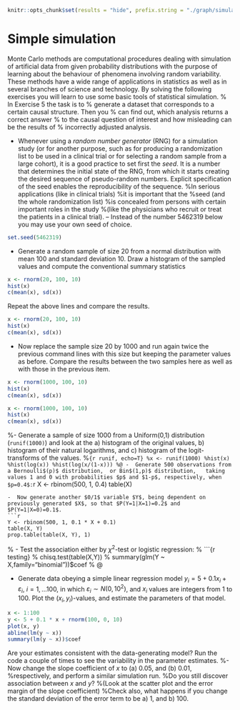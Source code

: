 ```r
knitr::opts_chunk$set(results = "hide", prefix.string = "./graph/simulation")
```

# Simple simulation

Monte Carlo methods are computational procedures dealing
 with simulation of artificial data
from given probability distributions with the purpose of 
learning about the behaviour of phenomena involving random variability.
These methods have a wide range of applications in statistics as well as in several branches of science and technology.
By solving the following exercises you will learn to use some 
basic tools of statistical simulation.
% In Exercise 5 the task is to
% generate a dataset that corresponds to a certain causal structure. Then you 
% can find out, which analysis returns a correct answer
% to the causal question of interest and how misleading can be the results of 
% incorrectly adjusted analysis.


-  Whenever using a *random number generator*
 (RNG) for a simulation study  (or for another purpose, such as
for producing a randomization list to be used in a clinical trial or for selecting a random sample from a large cohort),
it is a good practice to set first the *seed*. It is a number
that determines the initial state of the RNG, from which
 it starts creating the desired sequence of pseudo-random numbers.
Explicit specification of the seed enables the reproducibility of the
sequence. %In serious applications (like in clinical trials) 
%it is important that the
%seed (and the whole randomization list) 
%is concealed from persons with certain important roles in the study
%(like the physicians who recruit or treat the patients in a clinical trial).
-- Instead of the number 5462319 below you may use your own seed of choice.
```r
set.seed(5462319)
```
-  Generate a random 
sample of size 20 from a normal distribution with mean 100 and standard deviation 10. Draw a histogram of the sampled values and compute the conventional summary statistics
```r
x <- rnorm(20, 100, 10)
hist(x)
c(mean(x), sd(x))
```
Repeat the above lines and compare the results.
```r
x <- rnorm(20, 100, 10)
hist(x)
c(mean(x), sd(x))
```
-  
Now replace the sample size 20 by 1000
 and run again twice the previous command lines with this size
 but keeping the parameter values as before.
 Compare the results between the two samples here as well as with those in the previous item.
```r
x <- rnorm(1000, 100, 10)
hist(x)
c(mean(x), sd(x))
```
```r
x <- rnorm(1000, 100, 10)
hist(x)
c(mean(x), sd(x))
```
%-  Generate a sample of size 1000 from a Uniform(0,1) distribution (`runif(1000)`) and look at the a) histogram of the original values, b) histogram of their natural logarithms, and  c) histogram of the logit-transforms of the values.
%```{r runif, echo=T}
%x <- runif(1000)
%hist(x)
%hist(log(x))
%hist(log(x/(1-x)))
%@
-  Generate 500 observations from a Bernoulli$(p)$ distribution, 
or Bin$(1,p)$ distribution,  
taking values 1 and 0 with probabilities $p$ and $1-p$, respectively,
when $p=0.4$:
```r
X <- rbinom(500, 1, 0.4)
table(X)
```
-  Now generate another $0/1$ variable $Y$, being dependent on previously generated $X$, so that $P(Y=1|X=1)=0.2$ and $P(Y=1|X=0)=0.1$.
```r
Y <- rbinom(500, 1, 0.1 * X + 0.1)
table(X, Y)
prop.table(table(X, Y), 1)
```
% -  Test the association either by $\chi^2$-test or logistic regression:
% ```{r testing}
% chisq.test(table(X,Y))
% summary(glm(Y ~ X,family="binomial"))$coef
% @

-  Generate data obeying a simple linear regression model 
$y_i = 5 + 0.1 x_i + \varepsilon_i$, $i = 1, \dots 100$, 
in which  $\varepsilon_i \sim N(0, 10^2)$, and
$x_i$ values are integers from 1 to 100.
Plot the $(x_i, y_i)$-values, and estimate the parameters of that model. 
```r
x <- 1:100
y <- 5 + 0.1 * x + rnorm(100, 0, 10)
plot(x, y)
abline(lm(y ~ x))
summary(lm(y ~ x))$coef
```
Are your estimates consistent with the data-generating model? Run the code a couple of times to see the variability in the parameter estimates. 
%-  Now change the slope coefficient of $x$ to (a) 0.05, and (b) 0.01,
%respectively, and perform a similar simulation run. 
%Do you still discover  association between $x$ and $y$?
%(Look at the scatter plot and the error margin of the slope coefficient)
%Check also, what happens if you change the standard deviation of the  error term to be a) 1, and b) 100.




